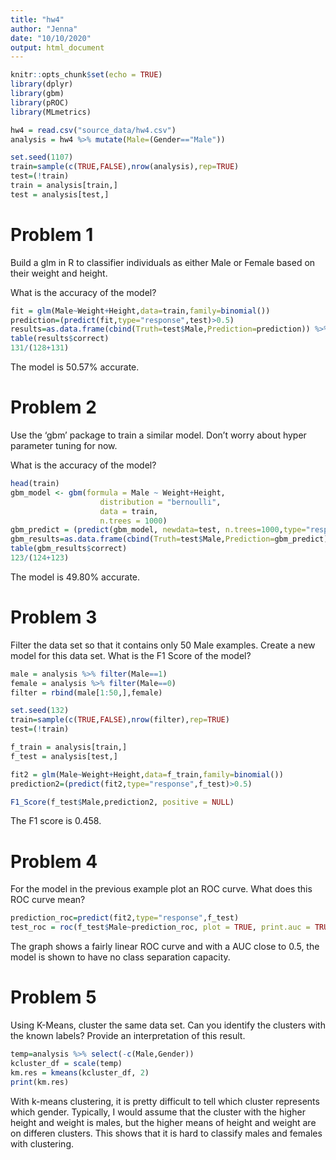 ```yaml
---
title: "hw4"
author: "Jenna"
date: "10/10/2020"
output: html_document
---
```


```r
knitr::opts_chunk$set(echo = TRUE)
library(dplyr)
library(gbm)
library(pROC)
library(MLmetrics)
```

```r
hw4 = read.csv("source_data/hw4.csv")
analysis = hw4 %>% mutate(Male=(Gender=="Male"))

set.seed(1107)
train=sample(c(TRUE,FALSE),nrow(analysis),rep=TRUE)
test=(!train)
train = analysis[train,]
test = analysis[test,]
```
# Problem 1

Build a glm in R to classifier individuals as either Male or Female based on their weight and height.

What is the accuracy of the model?

```r
fit = glm(Male~Weight+Height,data=train,family=binomial())
prediction=(predict(fit,type="response",test)>0.5)
results=as.data.frame(cbind(Truth=test$Male,Prediction=prediction)) %>% mutate(correct=(Truth==Prediction))
table(results$correct)
131/(128+131)
```
The model is 50.57% accurate.

# Problem 2

Use the 'gbm' package to train a similar model. Don't worry about hyper parameter tuning for now.

What is the accuracy of the model?

```r
head(train)
gbm_model <- gbm(formula = Male ~ Weight+Height, 
                    distribution = "bernoulli", 
                    data = train,
                    n.trees = 1000)
gbm_predict = (predict(gbm_model, newdata=test, n.trees=1000,type="response")>0.5)
gbm_results=as.data.frame(cbind(Truth=test$Male,Prediction=gbm_predict)) %>% mutate(correct=(Truth==Prediction))
table(gbm_results$correct)
123/(124+123)
```
The model is 49.80% accurate.

# Problem 3

Filter the data set so that it contains only 50 Male examples. Create a new model for this data set. What is the F1 Score of the model?

```r
male = analysis %>% filter(Male==1)
female = analysis %>% filter(Male==0)
filter = rbind(male[1:50,],female)

set.seed(132)
train=sample(c(TRUE,FALSE),nrow(filter),rep=TRUE)
test=(!train)

f_train = analysis[train,]
f_test = analysis[test,]

fit2 = glm(Male~Weight+Height,data=f_train,family=binomial())
prediction2=(predict(fit2,type="response",f_test)>0.5)

F1_Score(f_test$Male,prediction2, positive = NULL)
```
The F1 score is 0.458.

# Problem 4

For the model in the previous example plot an ROC curve. What does this ROC curve mean?

```r
prediction_roc=predict(fit2,type="response",f_test)
test_roc = roc(f_test$Male~prediction_roc, plot = TRUE, print.auc = TRUE)
```
The graph shows a fairly linear ROC curve and with a AUC close to 0.5, the model is shown to have no class separation capacity.

# Problem 5

Using K-Means, cluster the same data set. Can you identify the clusters with the known labels? Provide an interpretation of this result.

```r
temp=analysis %>% select(-c(Male,Gender))
kcluster_df = scale(temp)
km.res = kmeans(kcluster_df, 2)
print(km.res)
```
With k-means clustering, it is pretty difficult to tell which cluster represents which gender. Typically, I would assume that the cluster with the higher height and weight is males, but the higher means of height and weight are on differen clusters. This shows that it is hard to classify males and females with clustering.